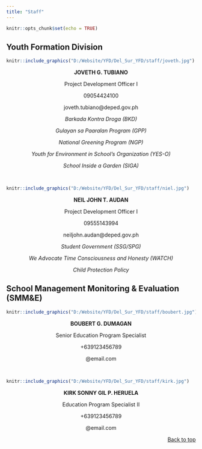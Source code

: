 ```yaml
---
title: "Staff"
---
```


```r
knitr::opts_chunk$set(echo = TRUE)
```

## Youth Formation Division

```r
knitr::include_graphics("D:/Website/YFD/Del_Sur_YFD/staff/joveth.jpg")
```

<center>

**JOVETH G. TUBIANO**

Project Development Officer I

09054424100

joveth.tubiano@deped.gov.ph

*Barkada Kontra Droga (BKD)*

*Gulayan sa Paaralan Program (GPP)*

*National Greening Program (NGP)*

*Youth for Environment in School's Organization (YES-O)*

*School Inside a Garden (SIGA)*

</center>

&nbsp;
&nbsp;

```r
knitr::include_graphics("D:/Website/YFD/Del_Sur_YFD/staff/niel.jpg")
```

<center>

**NEIL JOHN T. AUDAN**

Project Development Officer I

09555143994

neiljohn.audan@deped.gov.ph

*Student Government (SSG/SPG)*

*We Advocate Time Consciousness and Honesty (WATCH)*

*Child Protection Policy*

</center>



## School Management Monitoring & Evaluation (SMM&E)

```r
knitr::include_graphics("D:/Website/YFD/Del_Sur_YFD/staff/boubert.jpg")
```
<center>

**BOUBERT G. DUMAGAN**

Senior Education Program Specialist

+639123456789

@email.com

</center>

&nbsp;
&nbsp;


```r
knitr::include_graphics("D:/Website/YFD/Del_Sur_YFD/staff/kirk.jpg")
```

<center>

**KIRK SONNY GIL P. HERUELA**

Education Program Specialist II

+639123456789

@email.com

</center>

<p align="right">
<a href="#top">Back to top</a>
</p>

